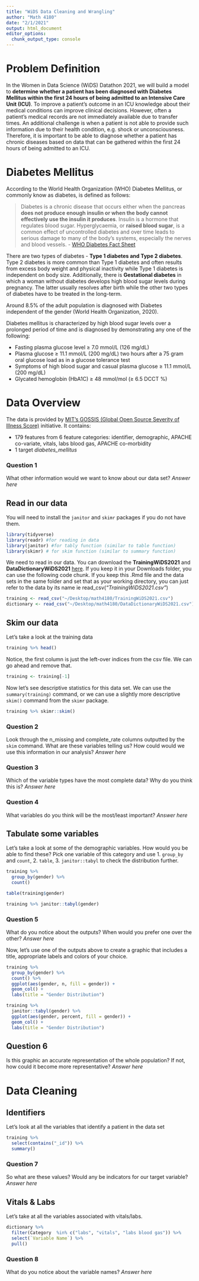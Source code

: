 ```yaml
---
title: "WiDS Data Cleaning and Wrangling"
author: "Math 4180"
date: "2/1/2021"
output: html_document
editor_options: 
  chunk_output_type: console
---
```

# Problem Definition 

In the Women in Data Science (WiDS) Datathon 2021, we will build a model to **determine whether a patient has been diagnosed with Diabetes Mellitus within the first 24 hours of being admitted to an Intensive Care Unit (ICU)**. To improve a patient's outcome in an ICU knowledge about their medical conditions can improve clinical decisions. However, often a patient's medical records are not immediately available due to transfer times. An additional challenge is when a patient is not able to provide such information due to their health condition, e.g. shock or unconsciousness. Therefore, it is important to be able to diagnose whether a patient has chronic diseases based on data that can be gathered within the first 24 hours of being admitted to an ICU.

# Diabetes Mellitus

According to the World Health Organization (WHO) Diabetes Mellitus, or commonly know as diabetes, is defined as follows:

> Diabetes is a chronic disease that occurs either when the pancreas **does not produce enough insulin or when the body cannot effectively use the insulin it produces**. Insulin is a hormone that regulates blood sugar. Hyperglycaemia, or **raised blood sugar**, is a common effect of uncontrolled diabetes and over time leads to serious damage to many of the body's systems, especially the nerves and blood vessels. - [WHO Diabetes Fact Sheet](https://www.who.int/news-room/fact-sheets/detail/diabetes)

There are two types of diabetes - **Type 1 diabetes and Type 2 diabetes**. Type 2 diabetes is more common than Type 1 diabetes and often results from excess body weight and physical inactivity while Type 1 diabetes is independent on body size. Additionally, there is **Gestational diabetes** in which a woman without diabetes develops high blood sugar levels during pregnancy. The latter usually resolves after birth while the other two types of diabetes have to be treated in the long-term.

Around 8.5% of the adult population is diagnosed with Diabetes independent of the gender (World Health Organization, 2020).

Diabetes mellitus is characterized by high blood sugar levels over a prolonged period of time and is diagnosed by demonstrating any one of the following:

- Fasting plasma glucose level ≥ 7.0 mmol/L (126 mg/dL)
- Plasma glucose ≥ 11.1 mmol/L (200 mg/dL) two hours after a 75 gram oral glucose load as in a glucose tolerance test
- Symptoms of high blood sugar and casual plasma glucose ≥ 11.1 mmol/L (200 mg/dL)
- Glycated hemoglobin (HbA1C) ≥ 48 mmol/mol (≥ 6.5 DCCT %)

# Data Overview
The data is provided by [MIT's GOSSIS (Global Open Source Severity of Illness Score)](https://gossis.mit.edu/) initiative. It contains:

- 179 features from 6 feature categories: identifier, demographic, APACHE co-variate, vitals, labs blood gas, APACHE co-morbidity
- 1 target *diabetes_mellitus*


### Question 1
What other information would we want to know about our data set?
*Answer here*

## Read in our data

You will need to install the `janitor` and `skimr` packages if you do not have them. 
```r
library(tidyverse)
library(readr) #for reading in data
library(janitor) #for tably function (similar to table function)
library(skimr) # for skim function (similar to summary function)
```


We need to read in our data. You can download the **TrainingWiDS2021** and **DataDictionaryWiDS2021** [here](https://www.kaggle.com/c/widsdatathon2021/data). If you keep it in your Downloads folder, you can use the following code chunk. If you keep this .Rmd file and the data sets in the same folder and set that as your working directory, you can just refer to the data by its name ie read_csv(*"TrainingWiDS2021.csv"*)

```r
training <- read_csv("~/Desktop/math4180/TrainingWiDS2021.csv")
dictionary <- read_csv("~/Desktop/math4180/DataDictionaryWiDS2021.csv")
```

## Skim our data
Let's take a look at the training data
```r
training %>% head()
```

Notice, the first column is just the left-over indices from the csv file. We can go ahead and remove that.
```r
training <- training[-1]
```

Now let's see descriptive statistics for this data set. We can use the `summary(training)` command, or we can use a slightly more descriptive `skim()` command from the `skimr` package. 
```r
training %>% skimr::skim()
```

### Question 2
Look through the n_missing and complete_rate columns outputted by the `skim` command. What are these variables telling us? How could would we use this information in our analysis? 
*Answer here*

### Question 3
Which of the variable types have the most complete data? Why do you think this is?
*Answer here*

### Question 4
What variables do you think will be the most/least important?
*Answer here*

## Tabulate some variables

Let's take a look at some of the demographic variables. How would you be able to find these? Pick one variable of this category and use 1. `group_by` and `count`, 2. `table`, 3. `janitor::tabyl` to check the distribution further. 

```r
training %>%
  group_by(gender) %>%
  count()

table(training$gender)

training %>% janitor::tabyl(gender)
```

### Question 5
What do you notice about the outputs? When would you prefer one over the other?
*Answer here*

Now, let's use one of the outputs above to create a graphic that includes a title, appropriate labels and colors of your choice. 

```r
training %>%
  group_by(gender) %>%
  count() %>%
  ggplot(aes(gender, n, fill = gender)) +
  geom_col() +
  labs(title = "Gender Distribution")
```

```r
training %>% 
  janitor::tabyl(gender) %>%
  ggplot(aes(gender, percent, fill = gender)) +
  geom_col() +
  labs(title = "Gender Distribution")
```

## Question 6
Is this graphic an accurate representation of the whole population? If not, how could it become more representative?
*Answer here*

# Data Cleaning

## Identifiers

Let's look at all the variables that identify a patient in the data set

```r
training %>%
  select(contains("_id")) %>%
  summary()
```

### Question 7
So what are these values? Would any be indicators for our target variable?
*Answer here*

## Vitals & Labs

Let's take at all the variables associated with vitals/labs. 
```r
dictionary %>%
  filter(Category  %in% c("labs", "vitals", "labs blood gas")) %>%
  select(`Variable Name`) %>%
  pull()
```


### Question 8 
What do you notice about the variable names? 
*Answer here*



